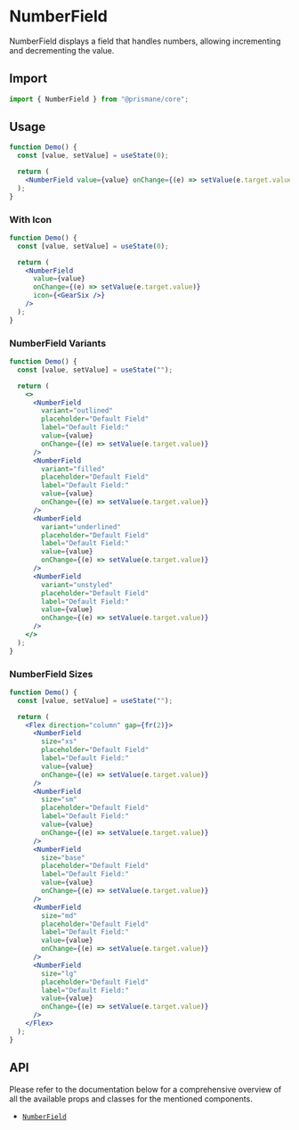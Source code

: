 # NumberField

NumberField displays a field that handles numbers, allowing incrementing and decrementing the value.

## Import

```js
import { NumberField } from "@prismane/core";
```

## Usage

```jsx
function Demo() {
  const [value, setValue] = useState(0);

  return (
    <NumberField value={value} onChange={(e) => setValue(e.target.value)} />
  );
}
```

### With Icon

```jsx
function Demo() {
  const [value, setValue] = useState(0);

  return (
    <NumberField
      value={value}
      onChange={(e) => setValue(e.target.value)}
      icon={<GearSix />}
    />
  );
}
```

### NumberField Variants

```jsx
function Demo() {
  const [value, setValue] = useState("");

  return (
    <>
      <NumberField
        variant="outlined"
        placeholder="Default Field"
        label="Default Field:"
        value={value}
        onChange={(e) => setValue(e.target.value)}
      />
      <NumberField
        variant="filled"
        placeholder="Default Field"
        label="Default Field:"
        value={value}
        onChange={(e) => setValue(e.target.value)}
      />
      <NumberField
        variant="underlined"
        placeholder="Default Field"
        label="Default Field:"
        value={value}
        onChange={(e) => setValue(e.target.value)}
      />
      <NumberField
        variant="unstyled"
        placeholder="Default Field"
        label="Default Field:"
        value={value}
        onChange={(e) => setValue(e.target.value)}
      />
    </>
  );
}
```

### NumberField Sizes

```jsx
function Demo() {
  const [value, setValue] = useState("");

  return (
    <Flex direction="column" gap={fr(2)}>
      <NumberField
        size="xs"
        placeholder="Default Field"
        label="Default Field:"
        value={value}
        onChange={(e) => setValue(e.target.value)}
      />
      <NumberField
        size="sm"
        placeholder="Default Field"
        label="Default Field:"
        value={value}
        onChange={(e) => setValue(e.target.value)}
      />
      <NumberField
        size="base"
        placeholder="Default Field"
        label="Default Field:"
        value={value}
        onChange={(e) => setValue(e.target.value)}
      />
      <NumberField
        size="md"
        placeholder="Default Field"
        label="Default Field:"
        value={value}
        onChange={(e) => setValue(e.target.value)}
      />
      <NumberField
        size="lg"
        placeholder="Default Field"
        label="Default Field:"
        value={value}
        onChange={(e) => setValue(e.target.value)}
      />
    </Flex>
  );
}
```

## API

Please refer to the documentation below for a comprehensive overview of all the available props and classes for the mentioned components.

- [`NumberField`](/docs/components-api/number-field-api)

